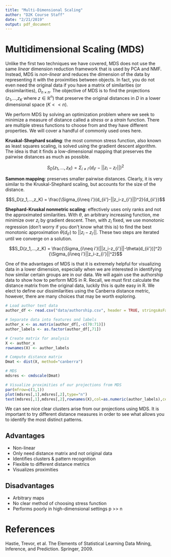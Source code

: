 ```yaml
---
title: "Multi-Dimensional Scaling"
author: "D2K Course Staff"
date: "2/21/2019"
output: pdf_document
---
```


# Multidimensional Scaling (MDS)

Unlike the first two techniques we have covered, MDS does not use the same *linear* dimension reduction framework that is used by PCA and NMF. Instead, MDS is *non-linear* and reduces the dimension of the data by representing it with the proximities between objects. In fact, you do not even need the original data if you have a matrix of similarities (or dissimilarities), $D_{n\times n}$. The objective of MDS is to find the projections ($z_1$,...,$z_K$ where $z \in \mathbb{R}^n$) that preserve the original distances in $D$ in a lower dimensional space ($K << n$).

We perform MDS by solving an optimization problem where we seek to minimize a measure of distance called a *stress* or a *strain* function. There are multiple stress functions to choose from and they have different properties. We will cover a handful of commonly used ones here.

**Kruskal-Shephard scaling**: the most common stress function, also known as least squares scaling, is solved using the gradient descent algorithm. The idea is that it finds a low-dimensional mapping that preserves the pairwise distances as much as possible.

$$S_D(z_1,...,z_K) = \Sigma_{i\neq i'}(d_{ii'}-||z_i-z_{i'}||)^2$$

**Sammon mapping**: preserves smaller pairwise distances. Clearly, it is very similar to the Kruskal-Shephard scaling, but accounts for the size of the distance.

$$S_D(z_1,...,z_K) = \frac{\Sigma_{i\neq i'}(d_{ii'}-||z_i-z_{i'}||)^2}{d_{ii'}}$$

**Shephard-Kruskal nonmetric scaling**: effectively uses only ranks and not the approximated similarities. With $\theta$, an arbitrary increasing function, me minimize over $z_i$ by gradient descent. Then, with $z_i$ fixed, we use monotonic regression (don't worry if you don't know what this is) to find the best monotonic approximation $\theta(d_{ii'})$ to $||z_i-z_{i'}||$. These two steps are iterated until we converge on a solution.

$$S_D(z_1,...,z_K) = \frac{\Sigma_{i\neq i'}[||z_i-z_{i'}||-\theta(d_{ii'})]^2}{\Sigma_{i\neq i'}||z_i-z_{i'}||^2}$$

One of the advantages of MDS is that it is extremely helpful for visualizing data in a lower dimension, especially when we are interested in identifying how similar certain groups are in our data. We will again use the authorship data to show how to perform MDS in R. Recall, we must first calculate the distance matrix from the original data, luckily this is quite easy in R. We elect to define our dissimilarities using the Canberra distance metric, however, there are many choices that may be worth exploring.

```r
# Load author text data
author_df <- read.csv("data/authorship.csv", header = TRUE, stringsAsFactors = FALSE)

# Separate data into features and labels
author_x <- as.matrix(author_df[,-c(70:71)])
author_labels <- as.factor(author_df[,71])

# Create matrix for analysis
X <- author_x
rownames(X) <- author_labels

# Compute distance matrix
Dmat <- dist(X, method="canberra")

# MDS
mdsres <- cmdscale(Dmat)

# Visualize proximities of our projections from MDS 
par(mfrow=c(1,1))
plot(mdsres[,1],mdsres[,2],type="n")
text(mdsres[,1],mdsres[,2],rownames(X),col=as.numeric(author_labels),cex=.5)
```

We can see nice clear clusters arise from our projections using MDS. It is important to try different distance measures in order to see what allows you to identify the most distinct patterns. 

## Advantages

- Non-linear
- Only need distance matrix and not original data
- Identifies clusters & pattern recognition
- Flexible to different distance metrics
- Visualizes proximities

## Disadvantages

- Arbitrary maps
- No clear method of choosing stress function
- Performs poorly in high-dimensional settings p >> n

# References

Hastie, Trevor, et al. The Elements of Statistical Learning Data Mining, Inference, and Prediction. Springer, 2009.
